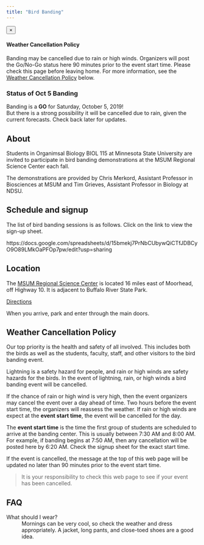 ```yaml
---
title: "Bird Banding"
---
```


<div class="alert alert-dismissible alert-info">
  <button type="button" class="close" data-dismiss="alert">&times;</button>
  <h4 class="alert-heading">Weather Cancellation Policy</h4>
Banding may be cancelled due to rain or high winds. Organizers will post the Go/No-Go status here 90 minutes prior to the event start time. Please check this page before leaving home. For more information, see the <a href="#weather-cancellation-policy" class="alert-link">Weather Cancellation Policy</a> below.
</div>

<div class="panel panel-warning">
<div class="panel-heading">
  <h3 class="panel-title">Status of Oct 5 Banding</h3>
</div>
<div class="panel-body">
  Banding is a <strong>GO</strong> for Saturday, October 5, 2019!<br/>
  But there is a strong possibility it will be cancelled due to rain, given the current forecasts. Check back later for updates.
</div>
</div>

## About

Students in Organimsal Biology BIOL 115 at Minnesota State University are invited to participate in bird banding demonstrations at the MSUM Regional Science Center each fall.

The demonstrations are provided by Chris Merkord, Assistant Professor in Biosciences at MSUM and Tim Grieves, Assistant Professor in Biology at NDSU.

## Schedule and signup

The list of bird banding sessions is as follows. Click on the link to view the sign-up sheet.

https://docs.google.com/spreadsheets/d/15bmekj7PrNbCUbywQiCTfJDBCyO9O89LMkOaPFOp7pw/edit?usp=sharing

## Location

The <a href="https://www.mnstate.edu/science-center/">MSUM Regional Science Center</a> is located 16 miles east of Moorhead, off Highway 10. It is adjacent to Buffalo River State Park.

<a class="btn btn-info btn-sm" href="https://www.google.com/maps/dir//46.8671306,-96.4535558/@46.8676844,-96.4561498,16z">Directions</a>

When you arrive, park and enter through the main doors.

## Weather Cancellation Policy

Our top priority is the health and safety of all involved. This includes both the birds as well as the students, faculty, staff, and other visitors to the bird banding event.

Lightning is a safety hazard for people, and rain or high winds are safety hazards for the birds. In the event of lightning, rain, or high winds a bird banding event will be cancelled.

If the chance of rain or high wind is very high, then the event organizers may cancel the event over a day ahead of time. Two hours before the event start time, the organizers will reassess the weather. If rain or high winds are expect at the **event start time**, the event will be cancelled for the day.

The **event start time** is the time the first group of students are scheduled to arrive at the banding center. This is usually between 7:30 AM and 8:00 AM. For example, if banding begins at 7:50 AM, then any cancellation will be posted here by 6:20 AM. Check the signup sheet for the exact start time.

If the event is cancelled, the message at the top of this web page will be updated no later than 90 minutes prior to the event start time. 

<blockquote class="blockquote text-center">
  <p class="mb-0 text-warning">It is your responsibility to check this web page to see if your event has been cancelled.</p>
</blockquote>



## FAQ

<dl class="row">
<dt class="col-sm-3">What should I wear?</dt>
<dd class="col-sm-9">Mornings can be very cool, so check the weather and dress appropriately. A jacket, long pants, and close-toed shoes are a good idea.</dd>
</dl>